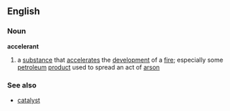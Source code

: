 ==English==
===Noun===
'''accelerant'''
# a [[substance]] that [[accelerate]]s the [[development]] of a [[fire]]; especially some [[petroleum]] [[product]] used to spread an act of [[arson]]
===See also===
*[[catalyst]]